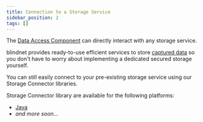 ```yaml
---
title: Connection to a Storage Service
sidebar_position: 2
tags: []
---
```



<WipWarning />

The [Data Access Component](./data-access) can directly interact with any storage service.

blindnet provides ready-to-use efficient services to store [captured data](/docs/data-capture) so you don't have to worry about implementing a dedicated secured storage yourself.

You can still easily connect to your pre-existing storage service using our Storage Connector libraries.

Storage Connector library are available for the following platforms:

- [Java](https://github.com/blindnet-io/storage-connector-java/)
- _and more soon..._
